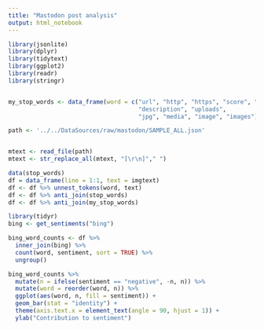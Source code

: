 ```yaml
---
title: "Mastodon post analysis"
output: html_notebook
---
```



```r
library(jsonlite)
library(dplyr)
library(tidytext)
library(ggplot2)
library(readr)
library(stringr)


my_stop_words <- data_frame(word = c("url", "http", "https", "score", "meme", "memes",
                                     "description", "uploads",
                                     "jpg", "media", "image", "images"))

```

```r
path <- '../../DataSources/raw/mastodon/SAMPLE_ALL.json'


mtext <- read_file(path)
mtext <- str_replace_all(mtext, "[\r\n]"," ")


```


```r
data(stop_words)
df = data_frame(line = 1:1, text = imgtext)
df <- df %>% unnest_tokens(word, text)
df <- df %>% anti_join(stop_words)
df <- df %>% anti_join(my_stop_words)

```

```r
library(tidyr)
bing <- get_sentiments("bing")

bing_word_counts <- df %>%
  inner_join(bing) %>%
  count(word, sentiment, sort = TRUE) %>%
  ungroup()

```

```r
bing_word_counts %>%
  mutate(n = ifelse(sentiment == "negative", -n, n)) %>%
  mutate(word = reorder(word, n)) %>%
  ggplot(aes(word, n, fill = sentiment)) +
  geom_bar(stat = "identity") +
  theme(axis.text.x = element_text(angle = 90, hjust = 1)) +
  ylab("Contribution to sentiment")
```

